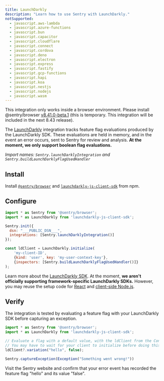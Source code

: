 ```yaml
---
title: LaunchDarkly
description: "Learn how to use Sentry with LaunchDarkly."
notSupported:
  - javascript.aws-lambda
  - javascript.azure-functions
  - javascript.bun
  - javascript.capacitor
  - javascript.cloudflare
  - javascript.connect
  - javascript.cordova
  - javascript.deno
  - javascript.electron
  - javascript.express
  - javascript.fastify
  - javascript.gcp-functions
  - javascript.hapi
  - javascript.koa
  - javascript.nestjs
  - javascript.nodejs
  - javascript.wasm
---
```


<PlatformContent includePath="feature-flags/prerelease-alert" />

<Alert level="info">

This integration only works inside a browser environment. Please install @sentry/browser [v8.41.0-beta.1](https://www.npmjs.com/package/@sentry/browser/v/8.41.0-beta.1) (this is temporary. This integration will be included in the next 8.43 release).

</Alert>

The [LaunchDarkly](https://launchdarkly.com/) integration tracks feature flag evaluations produced by the LaunchDarkly SDK. These evaluations are held in memory, and in the event an error occurs, sent to Sentry for review and analysis. **At the moment, we only support boolean flag evaluations.**

_Import names: `Sentry.launchDarklyIntegration` and `Sentry.buildLaunchDarklyFlagUsedHandler`_

## Install

Install [`@sentry/browser`](https://www.npmjs.com/package/@sentry/browser) and [`launchdarkly-js-client-sdk`](https://www.npmjs.com/package/launchdarkly-js-client-sdk) from npm.

## Configure

```JavaScript
import * as Sentry from '@sentry/browser';
import * as LaunchDarkly from 'launchdarkly-js-client-sdk';

Sentry.init({
  dsn: "___PUBLIC_DSN___",
  integrations: [Sentry.launchDarklyIntegration()]
});

const ldClient = LaunchDarkly.initialize(
    'my-client-ID',
    {kind: 'user', key: 'my-user-context-key'},
    {inspectors: [Sentry.buildLaunchDarklyFlagUsedHandler()]}
);
```

Learn more about the [LaunchDarkly SDK](https://docs.launchdarkly.com/sdk/client-side/javascript). At the moment, **we aren't officially supporting framework-specific LaunchDarkly SDKs.** However, you may reuse the setup code for [React](https://www.npmjs.com/package/launchdarkly-react-client-sdk) and [client-side Node.js](https://www.npmjs.com/package/launchdarkly-node-client-sdk).

## Verify

The integration is tested by evaluating a feature flag with your LaunchDarkly SDK before capturing an exception.

```JavaScript
import * as Sentry from '@sentry/browser';
import * as LaunchDarkly from 'launchdarkly-js-client-sdk';

// Evaluate a flag with a default value, with the ldClient from the Configure step.
// You may have to wait for your client to initialize before doing this.
ldClient?.variation("hello", false);

Sentry.captureException(Exception("Something went wrong!"))
```

Visit the Sentry website and confirm that your error event has recorded the feature flag "hello" and its value "false".

<PlatformContent includePath="feature-flags/next-steps" />
